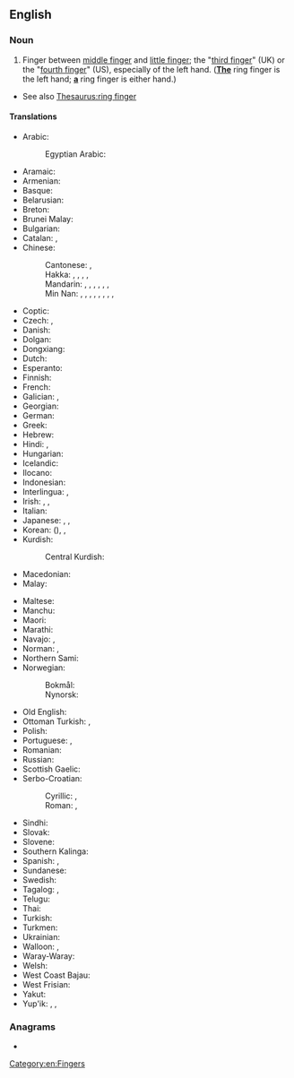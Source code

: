 {{also|ringfinger|Ringfinger|ring-finger}}
==English==
{{picdic
|image=Paume de main.jpeg
|width=310
|labels=
{{picdiclabel|en|color=white|fontsize=18|posx=100|posy=179|link=palm}}
{{picdiclabel|en|color=white|fontsize=12|posx=20|posy=200|link=wrist|align=left}}
{{picdiclabel|en|color=white|fontsize=12|posx=90|posy=70|link=thumb}}
{{picdiclabel|en|color=white|fontsize=12|posx=200|posy=125|link=index finger}}
{{picdiclabel|en|color=white|fontsize=12|posx=225|posy=160|link=middle finger}}
{{picdiclabel|en|color=white|fontsize=18|posx=220|posy=205|link=ring finger}}
{{picdiclabel|en|color=white|fontsize=12|posx=200|posy=245|link=pinky}}
|detail1=Click on labels in the image
}}

===Noun===
{{en-noun}}

# Finger between [[middle finger]] and [[little finger]]; the "[[third finger]]" (UK) or the "[[fourth finger]]" (US), especially of the left hand. (<u>'''The'''</u> ring finger is the left hand; <u>'''a'''</u> ring finger is either hand.)
#: {{syn|en|digit IV|fourth digit|fourth finger|gold-finger|leech-finger|marriage finger|medical finger|medicinable finger|medicinal finger|physic finger|physical finger|physician finger|ring-man|third finger|wedding finger}}

{{bottom}}
* See also [[Thesaurus:ring finger]]

====Translations====
{{trans-top|finger between the middle finger and little finger}}
* Arabic: {{t|ar|بِنْصِر|m}}
*: Egyptian Arabic: {{t|arz|بنصر|m|tr=bínṣar}}
* Aramaic: {{t|arc|ܒܨܪܐ|tr=beṣrāʾ}}
* Armenian: {{t+|hy|մատնեմատ}}
* Basque: {{t|eu|haznagi}}
* Belarusian: {{t|be|безназо́ўны па́лец|m}}
* Breton: {{t+|br|biz-gwalenn|m}}
* Brunei Malay: {{t|kxd|jari manis}}
* Bulgarian: {{t|bg|безиме́нен пръст|m}}
* Catalan: {{t+|ca|dit anular|m}}, {{t+|ca|anular|m}}
* Chinese:
*: Cantonese: {{t|yue|無名指}}, {{t|yue|无名指|tr=mou4 ming4 zi2}}
*: Hakka: {{t|hak|無名指}}, {{t|hak|无名指|tr=mò-miàng-chṳ́, mò-miàng-chí}}, {{t|hak|矮㑁指|tr=ái-tut-chṳ́, ái-tut-chí}}, {{t|hak|蘸藥指}}, {{t|hak|蘸药指|tr=chiám-yo̍k-chṳ́, chiám-yo̍k-chí}}
*: Mandarin: {{t+|cmn|無名指}}, {{t+|cmn|无名指|tr=wúmíngzhǐ}}, {{t|cmn|四指|tr=sìzhǐ}}, {{t+|cmn|環指}}, {{t+|cmn|环指|tr=huánzhǐ}}, {{t+|cmn|藥指}}, {{t+|cmn|药指|tr=yàozhǐ}}
*: Min Nan: {{t+|nan|尾二指|tr=bóe-jī-cháiⁿ, bóe-lī-cháiⁿ, bé-jī-cháiⁿ, bé-lī-cháiⁿ}}, {{t+|nan|䆀指|tr=bái-cháiⁿ}}, {{t+|nan|愛媠}}, {{t|nan|爱媠|tr=ài-súi}}, {{t+|nan|佬仔|tr=láu--á}}, {{t|nan|佬仔指|tr=láu-á-cháiⁿ}}, {{t|nan|無名指}}, {{t|nan|无名指|tr=bû-bêng-cháiⁿ}}, {{t|nan|老指|tr=ló-cháiⁿ}}
* Coptic: {{t|cop|ⲁⲛⲕⲟⲕⲓ|m}}
* Czech: {{t+|cs|prsteník|m}}, {{t+|cs|prsteníček|m}}
* Danish: {{t+|da|ringfinger}}
* Dolgan: {{t|dlg|аата һуок чөмүйэ|tr=aata huok çömüye}}
* Dongxiang: {{t|sce|oliechin ghurun}}
* Dutch: {{t+|nl|ringvinger|m}}
* Esperanto: {{t+|eo|ringofingro}}
* Finnish: {{t+|fi|nimetön}}
* French: {{t+|fr|annulaire|m}}
* Galician: {{t|gl|padriño|m}}, {{t+|gl|anular|m}}
* Georgian: {{t|ka|არათითი}}
* German: {{t+|de|Ringfinger|m}}
* Greek: {{t+|el|παράμεσος|m}}
* Hebrew: {{t+|he|קמיצה|f|tr=kmítza}}
* Hindi: {{t+|hi|अंगूठी|f}}, {{t+|hi|अनामिका|f}}
* Hungarian: {{t+|hu|gyűrűsujj}}
* Icelandic: {{t+|is|baugfingur|m}}
* Ilocano: {{t|ilo|sisingsingan}}
* Indonesian: {{t+|id|jari manis}}
* Interlingua: {{t|ia|digito anular}}, {{t|ia|anular}}
* Irish: {{t|ga|méar an fháinne|f}}, {{t|ga|sisile|f}}, {{t|ga|mac an daba|m}} {{q|familiar}}
* Italian: {{t+|it|anulare|m}}
* Japanese: {{t+|ja|薬指|tr=くすりゆび, kusuriyubi}}, {{t+|ja|くすりゆび|tr=kusuriyubi}}, {{t+|ja|無名指|tr=むめいし, mumeishi}}
* Korean: {{t+|ko|약지}} ({{t+|ko|藥指}}), {{t+|ko|약손가락}}, {{t+|ko|무명지}}
* Kurdish:
*: Central Kurdish: {{t|ckb|بِراتووتە}}
* Macedonian: {{t|mk|домал прст|m}}
* Malay: {{t|ms|jari manis}}
{{trans-mid}}
* Maltese: {{t|mt|saba’ taċ-ċurkett|m}}
* Manchu: {{t|mnc|ᡤᡝᠪᡠ ᠠᡴᡡ ᠰᡳᠮᡥᡠᠨ}}
* Maori: {{t|mi|mānawa}}
* Marathi: {{t|mr|अनामिका}}
* Navajo: {{t|nv|álaʼataʼí|sc=Latn}}, {{t|nv|álaʼ náhástʼéíígíí|sc=Latn}}
* Norman: {{t|nrf|Jean des sceas|m}} {{q|Jersey}}, {{t|nrf|Jean des sceaus|m}} {{q|Guernsey}}
* Northern Sami: {{t|se|orbbeš}}
* Norwegian:
*: Bokmål: {{t|nb|ringfinger|m}}
*: Nynorsk: {{t|nn|ringfinger|m}}
* Old English: {{t|ang|hringfinger|m}}
* Ottoman Turkish: {{t|ota|یوزكلو پرمق|tr=yüzüklü parmak}}, {{t|ota|پرمغی یوزكلو|tr=parmaği yüzüklü}}
* Polish: {{t+|pl|palec serdeczny|m-in}}
* Portuguese: {{t+|pt|dedo anular|m}}, {{t+|pt|anular|m}}
* Romanian: {{t+|ro|inelar|m}}
* Russian: {{t+|ru|безымя́нный па́лец|m}}
* Scottish Gaelic: {{t|gd|mac-an-aba|m}}
* Serbo-Croatian:
*: Cyrillic: {{t|sh|прстѐња̄к|m}}, {{t|sh|домали прст|m}}
*: Roman: {{t+|sh|prstènjāk|m}}, {{t|sh|domali prst|m}}
* Sindhi: {{t|sd|ٻاچَ|f}}
* Slovak: {{t|sk|prstenník|m}}
* Slovene: {{t+|sl|prstanec|m}}
* Southern Kalinga: {{t|ksc|paochong}}
* Spanish: {{t|es|dedo anular|m}}, {{t+|es|anular|m}}
* Sundanese: {{t+|su|jariji}}
* Swedish: {{t+|sv|ringfinger|n}}
* Tagalog: {{t|tl|palasingsingan}}, {{t|tl|paninsingan}}
* Telugu: {{t+|te|ఉంగరపు వేలు}}
* Thai: {{t+|th|นิ้วนาง}}
* Turkish: {{t+|tr|yüzük parmağı}}
* Turkmen: {{t|tk|ogulhajat}}
* Ukrainian: {{t+|uk|безіме́нний па́лець|m}}
* Walloon: {{t+|wa|doet a l' anea|m}}, {{t+|wa|damanet|m}} {{qualifier|in children sayings}}
* Waray-Waray: {{t|war|singsingan}}
* Welsh: {{t|cy|bys y fodrwy|m}}
* West Coast Bajau: {{t|bdr|jari mamis}}
* West Frisian: {{t|fy|ringfinger}}
* Yakut: {{t|sah|аата суох тарбах}}
* Yup'ik: {{t|esu|atrilnguq}}, {{t|esu|aliqiliqiaq}}, {{t|esu|ekiliq}}
{{trans-bottom}}

===Anagrams===
* {{anagrams|en|a=efggiinnrr|finger ring|refringing}}

[[Category:en:Fingers]]